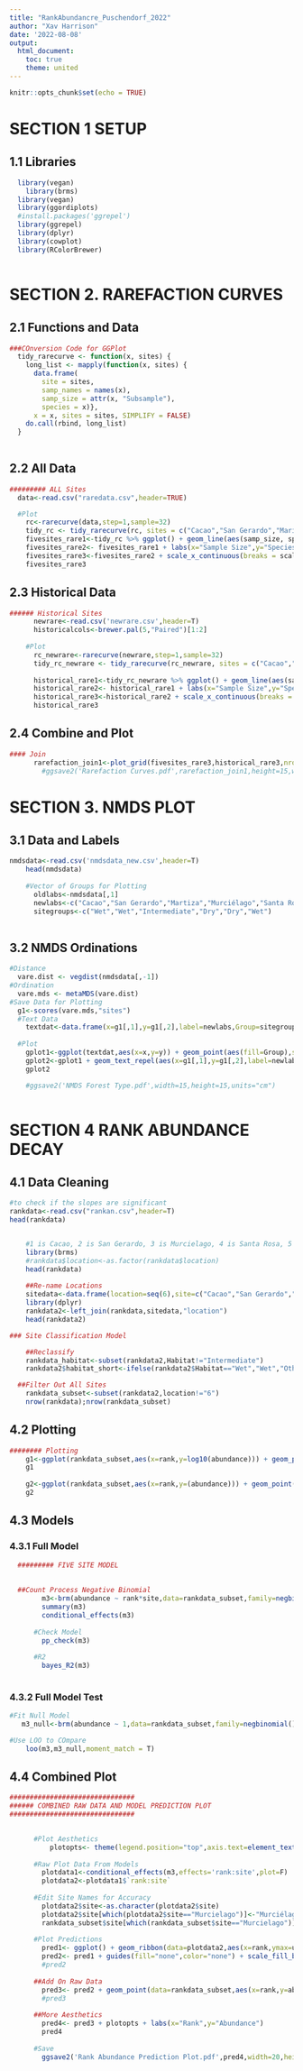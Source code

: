 ```yaml
---
title: "RankAbundancre_Puschendorf_2022"
author: "Xav Harrison"
date: '2022-08-08'
output:
  html_document:
    toc: true
    theme: united
---
```


```r
knitr::opts_chunk$set(echo = TRUE)
```

# SECTION 1 SETUP  

## 1.1 Libraries
```r

  library(vegan)
    library(brms)
  library(vegan)
  library(ggordiplots)
  #install.packages('ggrepel')
  library(ggrepel) 
  library(dplyr)
  library(cowplot)
  library(RColorBrewer)
           
```

# SECTION 2. RAREFACTION CURVES

## 2.1 Functions and Data 
```r

###COnversion Code for GGPlot
  tidy_rarecurve <- function(x, sites) {
    long_list <- mapply(function(x, sites) {
      data.frame(
        site = sites,
        samp_names = names(x),
        samp_size = attr(x, "Subsample"),
        species = x)},
      x = x, sites = sites, SIMPLIFY = FALSE)
    do.call(rbind, long_list)
  }
  
```

## 2.2 All Data 
```r
######### ALL Sites
  data<-read.csv("raredata.csv",header=TRUE)

  #Plot
    rc<-rarecurve(data,step=1,sample=32)
    tidy_rc <- tidy_rarecurve(rc, sites = c("Cacao","San Gerardo","Maritza","Murciélago","Santa Rosa"))
    fivesites_rare1<-tidy_rc %>% ggplot() + geom_line(aes(samp_size, species, color = site),size=1.5) + theme_classic()
    fivesites_rare2<- fivesites_rare1 + labs(x="Sample Size",y="Species",color="Site") + scale_color_brewer(palette="Dark2") + theme(axis.text=element_text(size=15),axis.title=element_text(size=15),legend.text = element_text(size=12),legend.title = element_text(size=12))
    fivesites_rare3<-fivesites_rare2 + scale_x_continuous(breaks = scales::pretty_breaks(n = 7))
    fivesites_rare3
```

## 2.3 Historical Data
```r
###### Historical Sites
      newrare<-read.csv('newrare.csv',header=T)
      historicalcols<-brewer.pal(5,"Paired")[1:2]
      
    #Plot 
      rc_newrare<-rarecurve(newrare,step=1,sample=32)
      tidy_rc_newrare <- tidy_rarecurve(rc_newrare, sites = c("Cacao","Cacao Historical"))
      
      historical_rare1<-tidy_rc_newrare %>% ggplot() + geom_line(aes(samp_size, species, color = site),size=1.5) + theme_classic()
      historical_rare2<- historical_rare1 + labs(x="Sample Size",y="Species",color="Site") + scale_color_brewer(palette="Paired") + theme(axis.text=element_text(size=15),axis.title=element_text(size=15),legend.text = element_text(size=12),legend.title = element_text(size=12))
      historical_rare3<-historical_rare2 + scale_x_continuous(breaks = scales::pretty_breaks(n = 7))
      historical_rare3
```

## 2.4 Combine and Plot

```r
#### Join 
      rarefaction_join1<-plot_grid(fivesites_rare3,historical_rare3,nrow=2,labels="AUTO")
        #ggsave2('Rarefaction Curves.pdf',rarefaction_join1,height=15,width=20,units="cm")


```

# SECTION 3. NMDS PLOT

## 3.1 Data and Labels 
```r
nmdsdata<-read.csv('nmdsdata_new.csv',header=T)
    head(nmdsdata)
    
    #Vector of Groups for Plotting 
      oldlabs<-nmdsdata[,1]
      newlabs<-c("Cacao","San Gerardo","Martiza","Murciélago","Santa Rosa","Cacao Historical")
      sitegroups<-c("Wet","Wet","Intermediate","Dry","Dry","Wet")
      
```

## 3.2 NMDS Ordinations 

```r
#Distance      
  vare.dist <- vegdist(nmdsdata[,-1])
#Ordination  
  vare.mds <- metaMDS(vare.dist)
#Save Data for Plotting  
  g1<-scores(vare.mds,"sites")
  #Text Data
    textdat<-data.frame(x=g1[,1],y=g1[,2],label=newlabs,Group=sitegroups)
  
  #Plot
    gplot1<-ggplot(textdat,aes(x=x,y=y)) + geom_point(aes(fill=Group),shape=21,size=5) + theme_bw() + labs(x="NMDS1",y="NMDS2")
    gplot2<-gplot1 + geom_text_repel(aes(x=g1[,1],y=g1[,2],label=newlabs),size=5) + theme(legend.position="top",axis.text=element_text(size=15),legend.text = element_text(size=15),legend.title=element_text(size=15),axis.title = element_text(size=15))  
    gplot2

    #ggsave2('NMDS Forest Type.pdf',width=15,height=15,units="cm")
    

```

# SECTION 4 RANK ABUNDANCE DECAY

## 4.1 Data Cleaning 
```r

#to check if the slopes are significant 
rankdata<-read.csv("rankan.csv",header=T)
head(rankdata)


    #1 is Cacao, 2 is San Gerardo, 3 is Murcielago, 4 is Santa Rosa, 5 is Maritza and, 6 is all sites
    library(brms)
    #rankdata$location<-as.factor(rankdata$location)
    head(rankdata)
    
    ##Re-name Locations
    sitedata<-data.frame(location=seq(6),site=c("Cacao","San Gerardo","Murciélago","Santa Rosa","Maritza","All Sites"),Habitat=c("Wet","Wet","Dry","Dry","Intermediate",NA))
    library(dplyr)
    rankdata2<-left_join(rankdata,sitedata,"location")
    head(rankdata2)

### Site Classification Model 

    ##Reclassify     
    rankdata_habitat<-subset(rankdata2,Habitat!="Intermediate")
    rankdata2$habitat_short<-ifelse(rankdata2$Habitat=="Wet","Wet","Other")

  ##Filter Out All Sites
    rankdata_subset<-subset(rankdata2,location!="6")
    nrow(rankdata);nrow(rankdata_subset)     
```

## 4.2 Plotting 

```r
######## Plotting 
    g1<-ggplot(rankdata_subset,aes(x=rank,y=log10(abundance))) + geom_point(aes(fill=site),shape=21,size=5) + facet_wrap(.~site)
    g1
    
    g2<-ggplot(rankdata_subset,aes(x=rank,y=(abundance))) + geom_point(aes(fill=site),shape=21,size=5) + facet_wrap(.~site)
    g2    
```

## 4.3 Models 

### 4.3.1 Full Model 
```r
 
       
  ######### FIVE SITE MODEL
      
        
  ##Count Process Negative Binomial      
        m3<-brm(abundance ~ rank*site,data=rankdata_subset,family=negbinomial(),save_pars = save_pars(all = TRUE))
        summary(m3)
        conditional_effects(m3)    
        
      #Check Model 
        pp_check(m3)
        
      #R2
        bayes_R2(m3)
        
```

### 4.3.2 Full Model Test 

```r

#Fit Null Model 
   m3_null<-brm(abundance ~ 1,data=rankdata_subset,family=negbinomial(),save_pars = save_pars(all = TRUE))

#Use LOO to COmpare 
    loo(m3,m3_null,moment_match = T)

```

## 4.4 Combined Plot 

```r
###############################  
###### COMBINED RAW DATA AND MODEL PREDICTION PLOT 
###############################        

        
      #Plot Aesthetics
          plotopts<- theme(legend.position="top",axis.text=element_text(size=15),legend.text = element_text(size=15),legend.title=element_text(size=15),axis.title = element_text(size=15),strip.text = element_text(size=20))  
    
      #Raw Plot Data From Models
        plotdata1<-conditional_effects(m3,effects='rank:site',plot=F)
        plotdata2<-plotdata1$`rank:site`
        
      #Edit Site Names for Accuracy 
        plotdata2$site<-as.character(plotdata2$site)
        plotdata2$site[which(plotdata2$site=="Murcielago")]<-"Murciélago"
        rankdata_subset$site[which(rankdata_subset$site=="Murcielago")]<-"Murciélago"
        
      #Plot Predictions
        pred1<- ggplot() + geom_ribbon(data=plotdata2,aes(x=rank,ymax=upper__,ymin=lower__,fill=site),alpha=0.5) + facet_wrap(site~.)
        pred2<- pred1 + guides(fill="none",color="none") + scale_fill_brewer(palette="Dark2") + geom_line(data=plotdata2,aes(x=rank,y=estimate__,color=site)) + scale_color_brewer(palette="Dark2")
        #pred2
        
      ##Add On Raw Data
        pred3<- pred2 + geom_point(data=rankdata_subset,aes(x=rank,y=abundance,fill=site),shape=21,size=3,alpha=0.7)
        #pred3
        
      ##More Aesthetics
        pred4<- pred3 + plotopts + labs(x="Rank",y="Abundance")
        pred4
        
      #Save
        ggsave2('Rank Abundance Prediction Plot.pdf',pred4,width=20,height=12,units="cm")
        
        


```